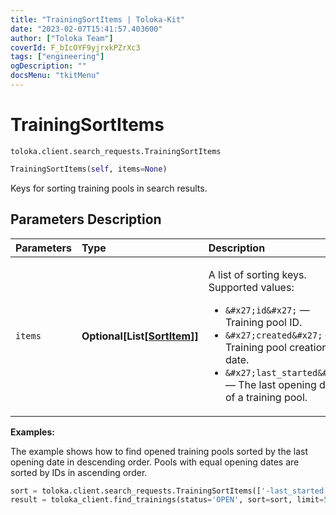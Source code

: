 ```yaml
---
title: "TrainingSortItems | Toloka-Kit"
date: "2023-02-07T15:41:57.403600"
author: ["Toloka Team"]
coverId: F_bIcOYF9yjrxkPZrXc3
tags: ["engineering"]
ogDescription: ""
docsMenu: "tkitMenu"
---
```


# TrainingSortItems
`toloka.client.search_requests.TrainingSortItems`

```python
TrainingSortItems(self, items=None)
```

Keys for sorting training pools in search results.

## Parameters Description

| Parameters | Type | Description |
| :----------| :----| :-----------|
`items`|**Optional\[List\[[SortItem](/docs-new/toloka-kit/reference/toloka.client.search_requests.TrainingSortItems.SortItem)\]\]**|<p>A list of sorting keys. Supported values:</p> <ul> <li>`&#x27;id&#x27;` — Training pool ID.</li> <li>`&#x27;created&#x27;` — Training pool creation date.</li> <li>`&#x27;last_started&#x27;` — The last opening date of a training pool.</li> </ul>

**Examples:**

The example shows how to find opened training pools sorted by the last opening date in descending order. Pools with equal opening dates are sorted by IDs in ascending order.

```python
sort = toloka.client.search_requests.TrainingSortItems(['-last_started', 'id'])
result = toloka_client.find_trainings(status='OPEN', sort=sort, limit=50)
```
